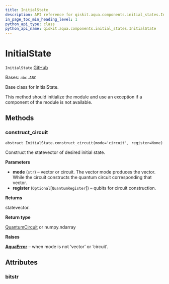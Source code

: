 ```yaml
---
title: InitialState
description: API reference for qiskit.aqua.components.initial_states.InitialState
in_page_toc_min_heading_level: 1
python_api_type: class
python_api_name: qiskit.aqua.components.initial_states.InitialState
---
```


# InitialState

<span id="qiskit.aqua.components.initial_states.InitialState" />

`InitialState` [GitHub](https://github.com/qiskit-community/qiskit-aqua/tree/stable/0.9/qiskit/aqua/components/initial_states/initial_state.py "view source code")

Bases: `abc.ABC`

Base class for InitialState.

This method should initialize the module and use an exception if a component of the module is not available.

## Methods

### construct\_circuit

<span id="qiskit.aqua.components.initial_states.InitialState.construct_circuit" />

`abstract InitialState.construct_circuit(mode='circuit', register=None)`

Construct the statevector of desired initial state.

**Parameters**

*   **mode** (`str`) – vector or circuit. The vector mode produces the vector. While the circuit constructs the quantum circuit corresponding that vector.
*   **register** (`Optional`\[`QuantumRegister`]) – qubits for circuit construction.

**Returns**

statevector.

**Return type**

[QuantumCircuit](qiskit.circuit.QuantumCircuit "qiskit.circuit.QuantumCircuit") or numpy.ndarray

**Raises**

[**AquaError**](qiskit.aqua.AquaError "qiskit.aqua.AquaError") – when mode is not ‘vector’ or ‘circuit’.

## Attributes

<span id="qiskit.aqua.components.initial_states.InitialState.bitstr" />

### bitstr

